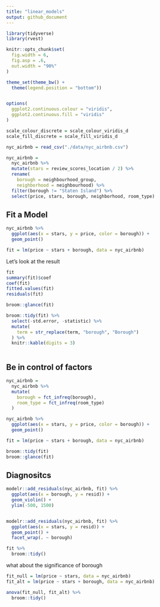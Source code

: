 ```yaml
---
title: "linear_models"
output: github_document
---
```


```r
library(tidyverse)
library(rvest)

knitr::opts_chunk$set(
  fig.width = 6,
  fig.asp = .6,
  out.width = "90%"
)

theme_set(theme_bw() +
  theme(legend.position = "bottom"))


options(
  ggplot2.continuous.colour = "viridis",
  ggplot2.continuous.fill = "viridis"
)

scale_colour_discrete = scale_colour_viridis_d
scale_fill_discrete = scale_fill_viridis_d
```


```r
nyc_airbnb = read_csv("./data/nyc_airbnb.csv")

nyc_airbnb = 
  nyc_airbnb %>% 
  mutate(stars = review_scores_location / 2) %>% 
  rename(
    borough = neighbourhood_group,
    neighborhood = neighbourhood) %>% 
  filter(borough != "Staten Island") %>% 
  select(price, stars, borough, neighborhood, room_type)


```

## Fit a Model

```r
nyc_airbnb %>% 
  ggplot(aes(x = stars, y = price, color = borough)) +
  geom_point()
```

```r
fit = lm(price ~ stars + borough, data = nyc_airbnb)
```

Let's look at the result

```r
fit
summary(fit)$coef
coef(fit)
fitted.values(fit)
residuals(fit)
```

```r
broom::glance(fit)

broom::tidy(fit) %>% 
  select(-std.error, -statistic) %>%
  mutate(
    term = str_replace(term, "borough", "Borough")
  ) %>% 
  knitr::kable(digits = 3)
  
```


## Be in control of factors


```r
nyc_airbnb =
  nyc_airbnb %>% 
  mutate(
    borough = fct_infreq(borough),
    room_type = fct_infreq(room_type)
  )
```

```r
nyc_airbnb %>% 
  ggplot(aes(x = stars, y = price, color = borough)) +
  geom_point()
```

```r
fit = lm(price ~ stars + borough, data = nyc_airbnb)

broom::tidy(fit)
broom::glance(fit)
```

## Diagnositcs

```r
modelr::add_residuals(nyc_airbnb, fit) %>% 
  ggplot(aes(x = borough, y = resid)) +
  geom_violin() +
  ylim(-500, 1500)


modelr::add_residuals(nyc_airbnb, fit) %>% 
  ggplot(aes(x = stars, y = resid)) +
  geom_point() +
  facet_wrap(. ~ borough)
```

```r
fit %>% 
  broom::tidy()
```

what about the significance of borough

```r
fit_null = lm(price ~ stars, data = nyc_airbnb)
fit_alt = lm(price ~ stars + borough, data = nyc_airbnb)

anova(fit_null, fit_alt) %>% 
  broom::tidy()
```

